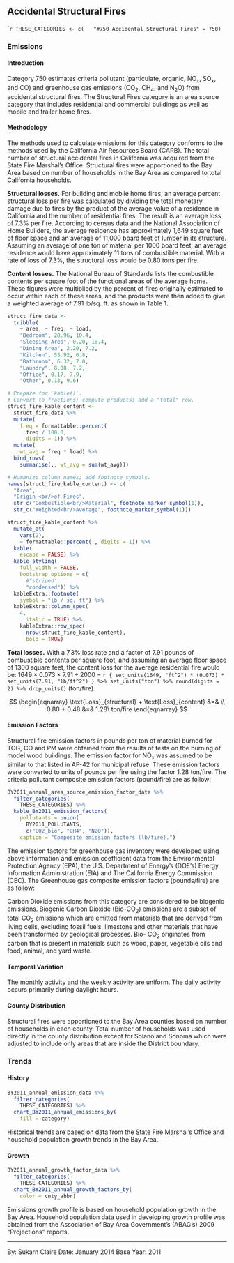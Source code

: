 ## Accidental Structural Fires {#misc_other-fires-struct}

````r
THESE_CATEGORIES <- c(
  "#750 Accidental Structural Fires" = 750)
```

### Emissions

#### Introduction {-}

Category 750 estimates criteria pollutant (particulate, organic, NO~x~, SO~x~, and CO) and greenhouse gas emissions (CO~2~, CH~4~, and N~2~O) from accidental structural fires. The Structural Fires category is an area source category that includes residential and commercial buildings as well as mobile and trailer home fires.

#### Methodology {#misc_other-fires-struct-methodology -}

The methods used to calculate emissions for this category conforms to the methods used by the California Air Resources Board (CARB). The total number of structural accidental fires in California was acquired from the State Fire Marshal’s Office. Structural fires were apportioned to the Bay Area based on number of households in the Bay Area as compared to total California households.

**Structural losses.** For building and mobile home fires, an average percent structural loss per fire was calculated by dividing the total monetary damage due to fires by the product of the average value of a residence in California and the number of residential fires. The result is an average loss of 7.3% per fire. According to census data and the National Association of Home Builders, the average residence has approximately 1,649 square feet of floor space and an average of 11,000 board feet of lumber in its structure. Assuming an average of one ton of material per 1000 board feet, an average residence would have approximately 11 tons of combustible material. With a rate of loss of 7.3%, the structural loss would be 0.80 tons per fire.

**Content losses.** The National Bureau of Standards lists the combustible contents per square foot of the functional areas of the average home. These figures were multiplied by the percent of fires originally estimated to occur within each of these areas, and the products were then added to give a weighted average of 7.91 lb/sq. ft. as shown in Table 1.

```r
struct_fire_data <-
  tribble(
    ~ area, ~ freq, ~ load,
    "Bedroom", 28.96, 10.4,
    "Sleeping Area", 0.20, 10.4,
    "Dining Area", 2.20, 7.2,
    "Kitchen", 53.92, 6.8,
    "Bathroom", 6.32, 7.0,
    "Laundry", 8.08, 7.2,
    "Office", 0.17, 7.9,
    "Other", 0.13, 9.6) 

# Prepare for `kable()`.
# Convert to fractions; compute products; add a "total" row.
struct_fire_kable_content <-
  struct_fire_data %>%
  mutate(
    freq = formattable::percent(
      freq / 100.0,
      digits = 1)) %>%
  mutate(
    wt_avg = freq * load) %>%
  bind_rows(
    summarise(., wt_avg = sum(wt_avg)))

# Humanize column names; add footnote symbols.
names(struct_fire_kable_content) <- c(
  "Area",
  "Origin <br/>of Fires",
  str_c("Combustible<br/>Material", footnote_marker_symbol(1)),
  str_c("Weighted<br/>Average", footnote_marker_symbol(1)))

struct_fire_kable_content %>%
  mutate_at(
    vars(2),
    ~ formattable::percent(., digits = 1)) %>%
  kable(
    escape = FALSE) %>%
  kable_styling(
    full_width = FALSE,
    bootstrap_options = c(
      #"striped", 
      "condensed")) %>%
  kableExtra::footnote(
    symbol = "lb / sq. ft") %>%
  kableExtra::column_spec(
    4, 
      italic = TRUE) %>%
    kableExtra::row_spec(
      nrow(struct_fire_kable_content),
      bold = TRUE)
```

**Total losses.** With a 7.3% loss rate and a factor of 7.91 pounds of combustible contents per square foot, and assuming an average floor space of 1300 square feet, the content loss for the average residential fire would be: $1649 \times 0.073 \times 7.91 \div 2000$ = `r { set_units(1649, "ft^2") * (0.073) * set_units(7.91, "lb/ft^2") } %>% set_units("ton") %>% round(digits = 2) %>% drop_units()` (ton/fire).

$$
\begin{eqnarray}
  \text{Loss}_{structural} + \text{Loss}_{content} &=& \\
  0.80 + 0.48 &=& 1.28\ ton/fire
\end{eqnarray}
$$

#### Emission Factors {- #misc_other-fires-struct-emission_factors}

Structural fire emission factors in pounds per ton of material burned for TOG, CO and PM were obtained from the results of tests on the burning of model wood buildings. The emission factor for NO~x~ was assumed to be similar to that listed in AP-42 for municipal refuse. These emission factors were converted to units of pounds per fire using the factor 1.28 ton/fire. The criteria pollutant composite emission factors (pound/fire) are as follow:

```r
BY2011_annual_area_source_emission_factor_data %>%
  filter_categories(
    THESE_CATEGORIES) %>%
  kable_BY2011_emission_factors(
    pollutants = union(
      BY2011_POLLUTANTS,
      c("CO2_bio", "CH4", "N2O")),
    caption = "Composite emission factors (lb/fire).")
```

The emission factors for greenhouse gas inventory were developed using above information and emission coefficient data from the Environmental Protection Agency (EPA), the U.S. Department of Energy’s (DOE’s) Energy Information Administration (EIA) and The California Energy Commission (CEC). The Greenhouse gas composite emission factors (pounds/fire) are as follow:

Carbon Dioxide emissions from this category are considered to be biogenic emissions. Biogenic Carbon Dioxide (Bio-CO~2~) emissions are a subset of total CO~2~ emissions which are emitted from materials that are derived from living cells, excluding fossil fuels, limestone and other materials that have been transformed by geological processes. Bio- CO~2~ originates from carbon that is present in materials such as wood, paper, vegetable oils and food, animal, and yard waste.

#### Temporal Variation {-}

The monthly activity and the weekly activity are uniform. The daily activity occurs primarily during daylight hours.

#### County Distribution {-}

Structural fires were apportioned to the Bay Area counties based on number of households in each county. Total number of households was used directly in the county distribution except for Solano and Sonoma which were adjusted to include only areas that are inside the District boundary.

### Trends

#### History {-}

```r
BY2011_annual_emission_data %>%
  filter_categories(
    THESE_CATEGORIES) %>%
  chart_BY2011_annual_emissions_by(
    fill = category) 
```

Historical trends are based on data from the State Fire Marshal’s Office and household population growth trends in the Bay Area.

#### Growth {-}

```r
BY2011_annual_growth_factor_data %>%
  filter_categories(
    THESE_CATEGORIES) %>%
  chart_BY2011_annual_growth_factors_by(
    color = cnty_abbr) 
```

Emissions growth profile is based on household population growth in the Bay Area. Household population data used in developing growth profile was obtained from the Association of Bay Area Government’s (ABAG’s) 2009 “Projections” reports.

***

By: Sukarn Claire 
Date: January 2014 
Base Year: 2011
